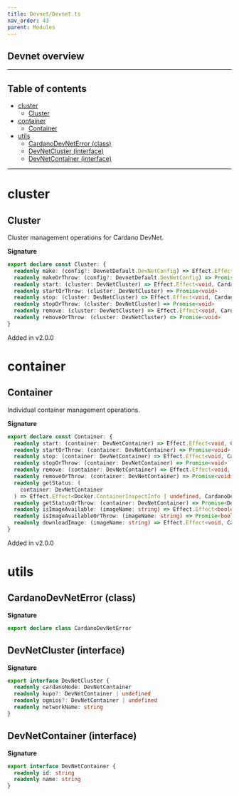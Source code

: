 ```yaml
---
title: Devnet/Devnet.ts
nav_order: 43
parent: Modules
---
```


## Devnet overview

---

<h2 className="text-delta">Table of contents</h2>

- [cluster](#cluster)
  - [Cluster](#cluster-1)
- [container](#container)
  - [Container](#container-1)
- [utils](#utils)
  - [CardanoDevNetError (class)](#cardanodevneterror-class)
  - [DevNetCluster (interface)](#devnetcluster-interface)
  - [DevNetContainer (interface)](#devnetcontainer-interface)

---

# cluster

## Cluster

Cluster management operations for Cardano DevNet.

**Signature**

```ts
export declare const Cluster: {
  readonly make: (config?: DevnetDefault.DevNetConfig) => Effect.Effect<DevNetCluster, CardanoDevNetError>
  readonly makeOrThrow: (config?: DevnetDefault.DevNetConfig) => Promise<DevNetCluster>
  readonly start: (cluster: DevNetCluster) => Effect.Effect<void, CardanoDevNetError>
  readonly startOrThrow: (cluster: DevNetCluster) => Promise<void>
  readonly stop: (cluster: DevNetCluster) => Effect.Effect<void, CardanoDevNetError>
  readonly stopOrThrow: (cluster: DevNetCluster) => Promise<void>
  readonly remove: (cluster: DevNetCluster) => Effect.Effect<void, CardanoDevNetError>
  readonly removeOrThrow: (cluster: DevNetCluster) => Promise<void>
}
```

Added in v2.0.0

# container

## Container

Individual container management operations.

**Signature**

```ts
export declare const Container: {
  readonly start: (container: DevNetContainer) => Effect.Effect<void, CardanoDevNetError>
  readonly startOrThrow: (container: DevNetContainer) => Promise<void>
  readonly stop: (container: DevNetContainer) => Effect.Effect<void, CardanoDevNetError>
  readonly stopOrThrow: (container: DevNetContainer) => Promise<void>
  readonly remove: (container: DevNetContainer) => Effect.Effect<void, CardanoDevNetError>
  readonly removeOrThrow: (container: DevNetContainer) => Promise<void>
  readonly getStatus: (
    container: DevNetContainer
  ) => Effect.Effect<Docker.ContainerInspectInfo | undefined, CardanoDevNetError>
  readonly getStatusOrThrow: (container: DevNetContainer) => Promise<Docker.ContainerInspectInfo | undefined>
  readonly isImageAvailable: (imageName: string) => Effect.Effect<boolean, CardanoDevNetError>
  readonly isImageAvailableOrThrow: (imageName: string) => Promise<boolean>
  readonly downloadImage: (imageName: string) => Effect.Effect<void, CardanoDevNetError>
}
```

Added in v2.0.0

# utils

## CardanoDevNetError (class)

**Signature**

```ts
export declare class CardanoDevNetError
```

## DevNetCluster (interface)

**Signature**

```ts
export interface DevNetCluster {
  readonly cardanoNode: DevNetContainer
  readonly kupo?: DevNetContainer | undefined
  readonly ogmios?: DevNetContainer | undefined
  readonly networkName: string
}
```

## DevNetContainer (interface)

**Signature**

```ts
export interface DevNetContainer {
  readonly id: string
  readonly name: string
}
```
